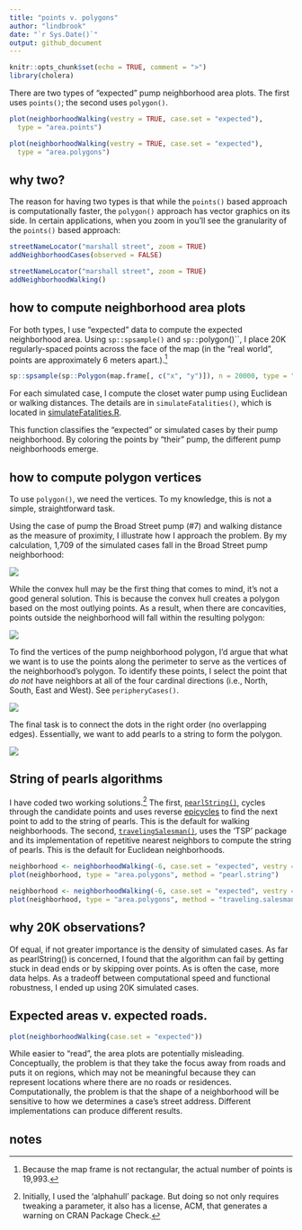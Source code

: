 ```yaml
---
title: "points v. polygons"
author: "lindbrook"
date: "`r Sys.Date()`"
output: github_document
---
```


```r
knitr::opts_chunk$set(echo = TRUE, comment = ">")
library(cholera)
```

There are two types of "expected" pump neighborhood area plots. The first uses `points()`; the second uses `polygon()`.

```r
plot(neighborhoodWalking(vestry = TRUE, case.set = "expected"),
  type = "area.points")
```

```r
plot(neighborhoodWalking(vestry = TRUE, case.set = "expected"),
  type = "area.polygons")
```

## why two?

The reason for having two types is that while the `points()` based approach is computationally faster, the `polygon()` approach has vector graphics on its side. In certain applications, when you zoom in you'll see the granularity of the `points()` based approach:


```r
streetNameLocator("marshall street", zoom = TRUE)
addNeighborhoodCases(observed = FALSE)
```

```r
streetNameLocator("marshall street", zoom = TRUE)
addNeighborhoodWalking()
```

## how to compute neighborhood area plots

For both types, I use "expected" data to compute the expected neighborhood area. Using `sp::spsample()` and `sp::`polygon()``, I place 20K regularly-spaced points across the face of the map (in the "real world", points are approximately 6 meters apart.).^[Because the map frame is not rectangular, the actual number of points is 19,993.]

```r
sp::spsample(sp::Polygon(map.frame[, c("x", "y")]), n = 20000, type = "regular")
```

For each simulated case, I compute the closet water pump using Euclidean or walking distances. The details are in `simulateFatalities()`, which is located in [simulateFatalities.R](https://github.com/lindbrook/cholera/blob/master/R/simulateFatalities.R).

This function classifies the "expected" or simulated cases by their pump neighborhood. By coloring the points by "their" pump, the different pump neighborhoods emerge.

## how to compute polygon vertices

To use `polygon()`, we need the vertices. To my knowledge, this is not a simple, straightforward task.

Using the case of pump the Broad Street pump (#7) and walking distance as the measure of proximity, I illustrate how I approach the problem. By my calculation, 1,709 of the simulated cases fall in the Broad Street pump neighborhood:

![](cloud-1.png)

While the convex hull may be the first thing that comes to mind, it's not a good general solution. This is because the convex hull creates a polygon based on the most outlying points. As a result, when there are concavities, points outside the neighborhood will fall within the resulting polygon:

![](hull-1.png)

To find the vertices of the pump neighborhood polygon, I'd argue that what we want is to use the points along the perimeter to serve as the vertices of the neighborhood's polygon. To identify these points, I select the point that _do not_ have neighbors at all of the four cardinal directions (i.e., North, South, East and West). See `peripheryCases()`.

![](perimeter-1.png)

The final task is to connect the dots in the right order (no overlapping edges). Essentially, we want to add pearls to a string to form the polygon.

![](pearl_string-1.png)

## String of pearls algorithms

I have coded two working solutions.^[Initially, I used the 'alphahull' package. But doing so not only requires tweaking a parameter, it also has a license, ACM, that generates a warning on CRAN Package Check.] The first, [`pearlString()`](https://github.com/lindbrook/cholera/blob/master/R/pearlString.R), cycles through the candidate points and uses reverse [epicycles](https://en.wikipedia.org/wiki/Deferent_and_epicycle) to find the next point to add to the string of pearls. This is the default for walking neighborhoods. The second, [`travelingSalesman()`](https://github.com/lindbrook/cholera/blob/master/R/pearlString.R), uses the 'TSP' package and its implementation of repetitive nearest neighbors to compute the string of pearls. This is the default for Euclidean neighborhoods.

```r
neighborhood <- neighborhoodWalking(-6, case.set = "expected", vestry = TRUE)
plot(neighborhood, type = "area.polygons", method = "pearl.string")
```

```r
neighborhood <- neighborhoodWalking(-6, case.set = "expected", vestry = TRUE)
plot(neighborhood, type = "area.polygons", method = "traveling.salesman")
```

## why 20K observations?

Of equal, if not greater importance is the density of simulated cases. As far as pearlString() is concerned, I found that the algorithm can fail by getting stuck in dead ends or by skipping over points. As is often the case, more data  helps. As a tradeoff between computational speed and functional robustness, I ended up using 20K simulated cases.

## Expected areas v. expected roads.

```r
plot(neighborhoodWalking(case.set = "expected"))
```

While easier to "read", the area plots are potentially misleading. Conceptually, the problem is that they take the focus away from roads and puts it on regions, which may not be meaningful because they can represent locations where there are no roads or residences. Computationally, the problem is that the shape of a neighborhood will be sensitive to how we determines a case's street address. Different implementations can produce different results.

## notes
